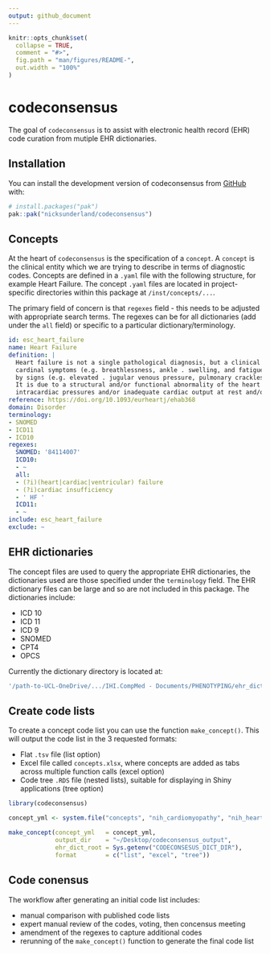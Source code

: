```yaml
---
output: github_document
---
```


<!-- README.md is generated from README.Rmd. Please edit that file -->

```r
knitr::opts_chunk$set(
  collapse = TRUE,
  comment = "#>",
  fig.path = "man/figures/README-",
  out.width = "100%"
)
```

# codeconsensus

<!-- badges: start -->
<!-- badges: end -->

The goal of `codeconsensus` is to assist with electronic health record (EHR) code curation from mutiple EHR dictionaries.


## Installation
You can install the development version of codeconsensus from [GitHub](https://github.com/) with:

``` r
# install.packages("pak")
pak::pak("nicksunderland/codeconsensus")
```

## Concepts
At the heart of `codeconsensus` is the specification of a `concept`. A `concept` is the clinical entity which we are trying to describe in terms of diagnostic codes. Concepts are defined in a `.yaml` file with the following structure, for example Heart Failure. The concept `.yaml` files are located in project-specific directories within this package at `/inst/concepts/...`.

The primary field of concern is that `regexes` field - this needs to be adjusted with appropriate search terms. The regexes can be for all dictionaries (add under the `all` field) or specific to a particular dictionary/terminology. 

```yaml
id: esc_heart_failure
name: Heart Failure
definition: |
  Heart failure is not a single pathological diagnosis, but a clinical syndrome consisting of
  cardinal symptoms (e.g. breathlessness, ankle . swelling, and fatigue) that may be accompanied
  by signs (e.g. elevated . jugular venous pressure, pulmonary crackles, and peripheral oedema).
  It is due to a structural and/or functional abnormality of the heart that results in elevated
  intracardiac pressures and/or inadequate cardiac output at rest and/or during exercise.
reference: https://doi.org/10.1093/eurheartj/ehab368
domain: Disorder
terminology:
- SNOMED
- ICD11
- ICD10
regexes:
  SNOMED: '84114007'
  ICD10:
  - ~
  all:
  - (?i)(heart|cardiac|ventricular) failure
  - (?i)cardiac insufficiency
  - ' HF '
  ICD11:
  - ~
include: esc_heart_failure
exclude: ~
```


## EHR dictionaries
The concept files are used to query the appropriate EHR dictionaries, the dictionaries used are those specified under the `terminology` field. The EHR dictionary files can be large and so are not included in this package. The dictionaries include: 

* ICD 10  
* ICD 11  
* ICD 9  
* SNOMED  
* CPT4  
* OPCS  

Currently the dictionary directory is located at: 

```yaml
'/path-to-UCL-OneDrive/.../IHI.CompMed - Documents/PHENOTYPING/ehr_dictionaries'
```


## Create code lists
To create a concept code list you can use the function `make_concept()`. This will output the code list in the 3 requested formats:

* Flat `.tsv` file (list option)  
* Excel file called `concepts.xlsx`, where concepts are added as tabs across multiple function calls (excel option)  
* Code tree `.RDS` file (nested lists), suitable for displaying in Shiny applications (tree option)  

```r
library(codeconsensus)

concept_yml <- system.file("concepts", "nih_cardiomyopathy", "nih_heart_failure.yaml", package="codeconsensus")

make_concept(concept_yml   = concept_yml, 
             output_dir    = "~/Desktop/codeconsensus_output", 
             ehr_dict_root = Sys.getenv("CODECONSESUS_DICT_DIR"),
             format        = c("list", "excel", "tree"))
```

## Code conensus
The workflow after generating an initial code list includes: 

* manual comparison with published code lists  
* expert manual review of the codes, voting, then concensus meeting  
* amendment of the regexes to capture additional codes  
* rerunning of the `make_concept()` function to generate the final code list

